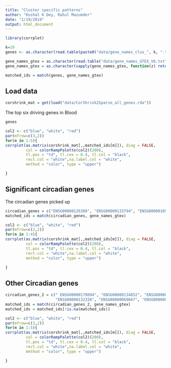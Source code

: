 ```yaml
---
title: "Cluster specific patterns"
author: "Kushal K Dey, Rahul Mazumder"
date: "1/19/2019"
output: html_document
---
```


```r
library(corrplot)
```

```r
k=19
genes <- as.character(read.table(paste0("data/gene_names_clus_", k, ".txt"))[1:6,1])

gene_names_gtex = as.character(read.table("data/gene_names_GTEX_V6.txt")[,1])
gene_names_gtex = as.character(sapply(gene_names_gtex, function(z) return(strsplit(z, "[.]")[[1]][1])))

matched_ids = match(genes, gene_names_gtex)
```

## Load data

```r
corshrink_mat = get(load("data/CorShrink2Sparse_all_genes.rda"))
```

The top six driving genes in Blood

```r
genes
```

```r
col2 <- c("blue", "white", "red")
par(mfrow=c(3,2))
for(m in 1:5){
corrplot(as.matrix(corshrink_mat[,,matched_ids[m]]), diag = FALSE,
         col = colorRampPalette(col2)(200),
         tl.pos = "td", tl.cex = 0.4, tl.col = "black",
         rect.col = "white",na.label.col = "white",
         method = "color", type = "upper")

}
```

## Significant circadian genes

The circadian genes picked up 

```r
circadian_genes = c("ENSG00000126368", "ENSG00000133794", "ENSG00000105516", "ENSG00000110090")
matched_ids = match(circadian_genes, gene_names_gtex)

col2 <- c("blue", "white", "red")
par(mfrow=c(2,2))
for(m in 1:4){
corrplot(as.matrix(corshrink_mat[,,matched_ids[m]]), diag = FALSE,
         col = colorRampPalette(col2)(200),
         tl.pos = "td", tl.cex = 0.4, tl.col = "black",
         rect.col = "white",na.label.col = "white",
         method = "color", type = "upper")

}

```

## Other Circadian genes 

```r
circadian_genes_2 = c(" ENSG00000179094", "ENSG00000134852", "ENSG00000121671",
                      "ENSG00000132326", "ENSG00000069667", "ENSG00000005812")
matched_ids = match(circadian_genes_2, gene_names_gtex)
matched_ids = matched_ids[!is.na(matched_ids)]

col2 <- c("blue", "white", "red")
par(mfrow=c(3,2))
for(m in 1:5){
corrplot(as.matrix(corshrink_mat[,,matched_ids[m]]), diag = FALSE,
         col = colorRampPalette(col2)(200),
         tl.pos = "td", tl.cex = 0.4, tl.col = "black",
         rect.col = "white",na.label.col = "white",
         method = "color", type = "upper")

}
```

